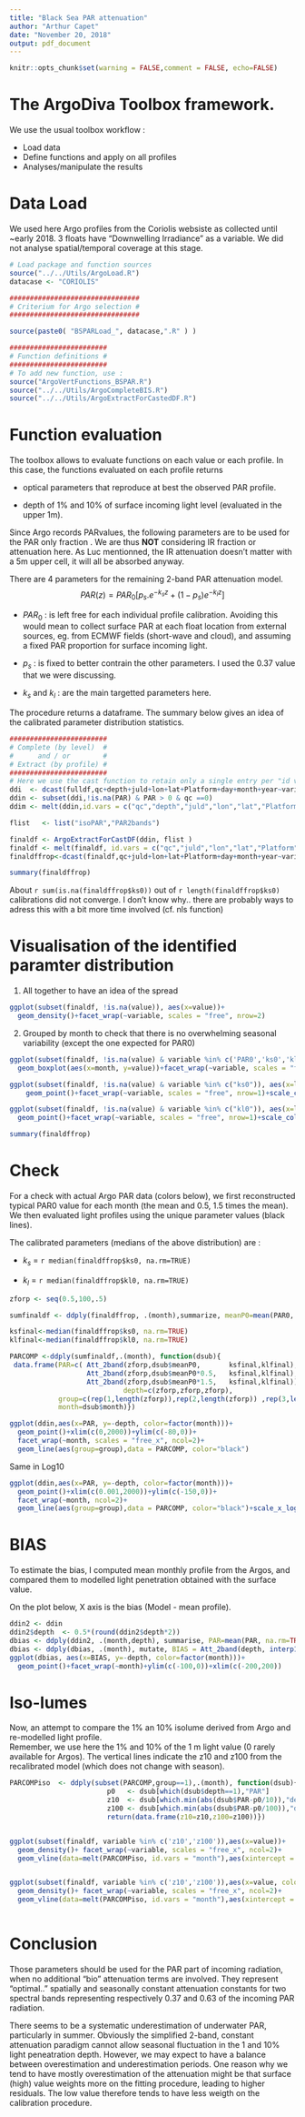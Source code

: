 ```yaml
---
title: "Black Sea PAR attenuation"
author: "Arthur Capet"
date: "November 20, 2018"
output: pdf_document
---
```


```r
knitr::opts_chunk$set(warning = FALSE,comment = FALSE, echo=FALSE)
```

# The ArgoDiva Toolbox framework. 

We use the usual toolbox workflow  :

* Load data
* Define functions and apply on all profiles
* Analyses/manipulate the results

# Data Load

We used here Argo profiles from the Coriolis websiste as collected until ~early 2018.
3 floats have "Downwelling Irradiance" as a variable.
We did not analyse spatial/temporal coverage at this stage.

```r
# Load package and function sources
source("../../Utils/ArgoLoad.R")
datacase <- "CORIOLIS" 

################################
# Criterium for Argo selection #
################################

source(paste0( "BSPARLoad_", datacase,".R" ) )

########################
# Function definitions #
########################
# To add new function, use :  
source("ArgoVertFunctions_BSPAR.R")
source("../../Utils/ArgoCompleteBIS.R")
source("../../Utils/ArgoExtractForCastedDF.R")
```
# Function evaluation 

The toolbox allows to evaluate functions on each value or each profile. 
In this case, the functions evaluated on each profile returns

* optical parameters that reproduce at best the observed PAR profile. 

* depth of 1% and 10% of surface incoming light level (evaluated in the upper 1m).


Since Argo records PARvalues, the following parameters are to be used for the PAR only fraction .
We are thus **NOT** considering IR fraction or attenuation here.
As Luc mentionned, the IR attenuation doesn't matter with a 5m upper cell, it will all be absorbed anyway.

There are 4 parameters for the remaining 2-band PAR attenuation model. 
$$ PAR(z)  = PAR_0 [ p_s.e^{-k_s z} + (1-p_s)e^{-k_l z} ]$$

* $PAR_0$ : is left free for each individual profile calibration. Avoiding this would mean to collect surface PAR at each float location from external sources, eg. from ECMWF fields (short-wave and cloud), and assuming a fixed PAR proportion for surface incoming light. 

* $p_s$ : is fixed to better contrain the other parameters. I used the 0.37 value that we were discussing. 

* $k_s$ and $k_l$ : are the main targetted parameters here. 

The procedure returns a dataframe. The summary below gives an idea of the calibrated parameter distribution statistics. 

```r

########################
# Complete (by level)  #
#      and / or        #
# Extract (by profile) #
########################
# Here we use the cast function to retain only a single entry per "id variable" (see formula below)
ddi  <- dcast(fulldf,qc+depth+juld+lon+lat+Platform+day+month+year~variable,fun.aggregate = mean, na.rm=T)
ddin <- subset(ddi,!is.na(PAR) & PAR > 0 & qc ==0)
ddim <- melt(ddin,id.vars = c("qc","depth","juld","lon","lat","Platform","day","month","year"))

flist   <- list("isoPAR","PAR2bands")

finaldf <- ArgoExtractForCastDF(ddin, flist )
finaldf <- melt(finaldf, id.vars = c("qc","juld","lon","lat","Platform","day","month","year"))
finaldffrop<-dcast(finaldf,qc+juld+lon+lat+Platform+day+month+year~variable, fun.aggregate = mean, na.rm=TRUE)

summary(finaldffrop)
```

About `r sum(is.na(finaldffrop$ks0))` out of `r length(finaldffrop$ks0)` calibrations did not converge. 
I don't know why.. there are probably ways to adress this with a bit more time involved (cf. nls function)

# Visualisation of the identified paramter distribution

1. All together to have an idea of the spread


```r
ggplot(subset(finaldf, !is.na(value)), aes(x=value))+
  geom_density()+facet_wrap(~variable, scales = "free", nrow=2)
```


2. Grouped by month to check that there is no overwhelming seasonal variability (except the one expected for PAR0)


```r

ggplot(subset(finaldf, !is.na(value) & variable %in% c('PAR0','ks0','kl0')), aes(x=value, color=factor(month), group=factor(month)))+
  geom_boxplot(aes(x=month, y=value))+facet_wrap(~variable, scales = "free", nrow=1)

```


```r
ggplot(subset(finaldf, !is.na(value) & variable %in% c("ks0")), aes(x=lon, y=lat, color=value))+
    geom_point()+facet_wrap(~variable, scales = "free", nrow=1)+scale_color_distiller(palette = "YlGnBu")

ggplot(subset(finaldf, !is.na(value) & variable %in% c("kl0")), aes(x=lon, y=lat, color=value))+
  geom_point()+facet_wrap(~variable, scales = "free", nrow=1)+scale_color_distiller(palette = "YlGnBu")
```

```r
summary(finaldffrop)
```

# Check

For a check with actual Argo PAR data (colors below), we first reconstructed typical PAR0 value for each month (the mean and 0.5, 1.5 times the mean). 
We then evaluated light profiles using the unique parameter values (black lines).

The calibrated parameters (medians of the above distribution) are : 

* $k_s$ = `r median(finaldffrop$ks0, na.rm=TRUE) `

* $k_l$ = `r median(finaldffrop$kl0, na.rm=TRUE) `


```r
zforp <- seq(0.5,100,.5)

sumfinaldf <- ddply(finaldffrop, .(month),summarize, meanP0=mean(PAR0, na.rm=T))

ksfinal<-median(finaldffrop$ks0, na.rm=TRUE)
klfinal<-median(finaldffrop$kl0, na.rm=TRUE)

PARCOMP <-ddply(sumfinaldf,.(month), function(dsub){
 data.frame(PAR=c( Att_2band(zforp,dsub$meanP0,       ksfinal,klfinal),
                   Att_2band(zforp,dsub$meanP0*0.5,   ksfinal,klfinal),
                   Att_2band(zforp,dsub$meanP0*1.5,   ksfinal,klfinal)),
                            depth=c(zforp,zforp,zforp), 
            group=c(rep(1,length(zforp)),rep(2,length(zforp)) ,rep(3,length(zforp))  ),
            month=dsub$month)})

ggplot(ddin,aes(x=PAR, y=-depth, color=factor(month)))+
  geom_point()+xlim(c(0,2000))+ylim(c(-80,0))+
  facet_wrap(~month, scales = "free_x", ncol=2)+
  geom_line(aes(group=group),data = PARCOMP, color="black")
```

Same in Log10

```r


ggplot(ddin,aes(x=PAR, y=-depth, color=factor(month)))+
  geom_point()+xlim(c(0.001,2000))+ylim(c(-150,0))+
  facet_wrap(~month, ncol=2)+
  geom_line(aes(group=group),data = PARCOMP, color="black")+scale_x_log10()

```

# BIAS

To estimate the bias, I computed mean monthly profile from the Argos, and compared them to modelled light penetration obtained with the surface value. 

On the plot below, X axis is the bias (Model - mean profile). 


```r
ddin2 <- ddin
ddin2$depth  <- 0.5*(round(ddin2$depth*2)) 
dbias <- ddply(ddin2, .(month,depth), summarise, PAR=mean(PAR, na.rm=TRUE))
dbias <- ddply(dbias, .(month), mutate, BIAS = Att_2band(depth, interp1(depth,PAR,1), ksfinal,klfinal, depthP0=1)-PAR)
ggplot(dbias, aes(x=BIAS, y=-depth, color=factor(month)))+
  geom_point()+facet_wrap(~month)+ylim(c(-100,0))+xlim(c(-200,200))
```

# Iso-lumes

Now, an attempt to compare the 1% an 10% isolume derived from Argo and re-modelled light profile.  
Remember, we use here the 1% and 10% of the 1 m light value (0 rarely available for Argos).
The vertical lines indicate the z10 and z100 from the recalibrated model (which does not change with season).

```r

PARCOMPiso  <- ddply(subset(PARCOMP,group==1),.(month), function(dsub){
                        p0   <- dsub[which(dsub$depth==1),"PAR"]
                        z10  <- dsub[which.min(abs(dsub$PAR-p0/10)),"depth"]
                        z100 <- dsub[which.min(abs(dsub$PAR-p0/100)),"depth"]
                        return(data.frame(z10=z10,z100=z100))})


ggplot(subset(finaldf, variable %in% c('z10','z100')),aes(x=value))+
  geom_density()+ facet_wrap(~variable, scales = "free_x", ncol=2)+
  geom_vline(data=melt(PARCOMPiso, id.vars = "month"),aes(xintercept = value))


ggplot(subset(finaldf, variable %in% c('z10','z100')),aes(x=value, color=factor(month)))+
  geom_density()+ facet_wrap(~variable, scales = "free_x", ncol=2)+
  geom_vline(data=melt(PARCOMPiso, id.vars = "month"),aes(xintercept = value))



```

# Conclusion

Those parameters should be used for the PAR part of incoming radiation, when no additional "bio" attenuation terms are involved.
They represent "optimal.." spatially and seasonally constant attenuation constants for two spectral bands representing respectively 0.37 and 0.63 of the incoming PAR radiation.

There seems to be a systematic underestimation of underwater PAR, particularly in summer.
Obviously the simplified 2-band, constant attenuation paradigm cannot allow seasonal fluctuation in the 1 and 10% light peneatration depth.
However, we may expect to have a balance between overestimation and underestimation periods. 
One reason why we tend to have mostly overestimation of the attenuation might be that surface (high) value weights more on the fitting procedure, leading to higher residuals. The low value therefore tends to have less weigth on the calibration procedure.  




